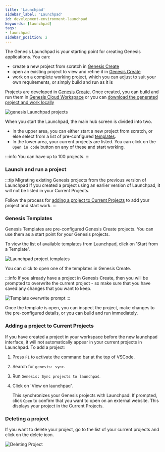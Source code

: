 ```yaml
---
title: 'Launchpad'
sidebar_label: 'Launchpad'
id: development-environment-launchpad
keywords: [launchpad]
tags:
- launchpad
sidebar_position: 2
---
```



The Genesis Launchpad is your starting point for creating Genesis applications. You can:

- create a new project from scratch in [Genesis Create](/develop/development-environment/launchpad/genesis-create/)
- open an existing project to view and refine it in [Genesis Create](/develop/development-environment/launchpad/genesis-create/)
- work on a complete working project, which you can adjust to suit your own requirements, or simply build and run as it is

Projects are developed in [Genesis Create](/develop/development-environment/launchpad/genesis-create/). Once created, you can build and run them in [Genesis Cloud Workspace](/develop/development-environment/launchpad/genesis-cloud-workspace/) or you can [download the generated project and work locally](/develop/development-environment/launchpad/genesis-create/#downloading-your-project-to-run-locally)


![genesis Launchpad projects](/img/genesis-launchpad/launchpad-projects.png)

When you start the Launchpad, the main hub screen is divided into two.
 
- In the upper area, you can either start a new project from scratch, or else select from a list of pre-configured [templates](#genesis-templates).
- In the lower area, your current projects are listed. You can click on the `Open in code` button on any of these and start working.

:::info
You can have up to 100 projects.
:::

### Launch and run a project

<ScribeFrame 
  src="https://scribehow.com/embed/Launch_and_run_your_application__LXVf8Ba9RPiocwLea5jeWQ?skipIntro=true&removeLogo=true" 
  title="Launch and run a project" 
  scroll="false"
/>

:::tip Migrating existing Genesis projects from the previous version of Launchpad
If you created a project using an earlier version of Launchpad, it will not be listed in your Current Projects.

Follow the process for [adding a project to Current Projects](#adding-a-project-to-current-projects) to add your project and start work.
:::

### Genesis Templates

Genesis Templates are pre-configured Genesis Create projects. You can use them as a start point for your Genesis projects.

To view the list of available templates from Launchpad, click on 'Start from a Template'.

![Launchpad project templates](/img/genesis-launchpad/new-project-from-template.png)

You can click to open one of the templates in Genesis Create. 

:::info
If you already have a project in Genesis Create, then you will be prompted to overwrite the current project - so make sure that you have saved any changes that you want to keep.

![Template overwrite prompt](/img/genesis-launchpad/template-overwrite-prompt.png)
:::

Once the template is open, you can inspect the project, make changes to the pre-configured details, or you can build and run immediately.

### Adding a project to Current Projects

If you have created a project in your workspace before the new launchpad interface, it will not automatically appear in your current projects in Launchpad. To add a project:

1. Press `F1` to activate the command bar at the top of VSCode.

2. Search for `genesis: sync`.

3. Run `Genesis: Sync projects to launchpad`.

4. Click on 'View on launchpad'.

    This synchronizes your Genesis projects with Launchpad. If prompted, click `Open` to confirm that you want to open on an external website. This displays your project in the Current Projects.

### Deleting a project
If you want to delete your project, go to the list of your current projects and click on the delete icon.

![Deleting Project](/img/genesis-launchpad/delete-project.png)

